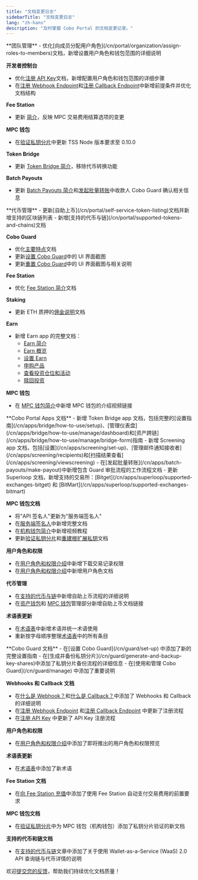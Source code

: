 ```yaml
---
title: "文档变更日志"
sidebarTitle: "文档变更日志"
lang: "zh-hans"
description: "及时掌握 Cobo Portal 的文档变更记录。"
---
```


<Update label="2025/01/15 - 2025/01/21">
**团队管理**
- 优化[向成员分配用户角色](/cn/portal/organization/assign-roles-to-members)文档，新增设置用户角色和钱包范围的详细说明

**开发者控制台**
- 优化[注册 API Key](/cn/portal/developer-console/create-api-key)文档，新增配置用户角色和钱包范围的详细步骤
- 在[注册 Webhook Endpoint](/cn/portal/developer-console/webhooks-create)和[注册 Callback Endpoint](/cn/portal/developer-console/callbacks-register)中新增前提条件并优化文档结构

**Fee Station**
- 更新 [简介](/cn/portal/fee-station/overview)，反映 MPC 交易费用结算选项的变更

**MPC 钱包**
- 在[验证私钥分片](/cn/portal/mpc-wallets/ocw/key-share-verification)中更新 TSS Node 版本要求至 0.10.0

**Token Bridge**
- 更新 [Token Bridge 简介](/cn/apps/bridge/introduction)，移除代币转换功能

**Batch Payouts**
- 更新 [Batch Payouts 简介](/cn/apps/batch-payouts/introduction)和[发起批量转账](/cn/apps/batch-payouts/make-payout)中收款人 Cobo Guard 确认相关信息
</Update>

<Update label="2025/01/08 - 2025/01/14">
**代币管理**
- 更新[自助上币](/cn/portal/self-service-token-listing)文档并新增支持的区块链列表
- 新增[支持的代币与链](/cn/portal/supported-tokens-and-chains)文档

**Cobo Guard**
- 优化[主要特点](/cn/guard/key-features)文档
- 更新[设置 Cobo Guard](/cn/guard/set-up)中的 UI 界面截图
- 更新[重置 Cobo Guard](/cn/guard/reset)中的 UI 界面截图与相关说明

**Fee Station**
- 优化 [Fee Station 简介](/cn/portal/fee-station/overview)文档

**Staking**
- 更新 ETH 质押的[佣金说明](/cn/apps/staking/fee-structure)文档

**Earn**
- 新增 Earn app 的完整文档：
  - [Earn 简介](/cn/apps/earn/introduction)
  - [Earn 概览](/cn/apps/earn/overview)
  - [设置 Earn](/cn/apps/earn/set-up)
  - [申购产品](/cn/apps/earn/subscribe)
  - [查看投资仓位和活动](/cn/apps/earn/view)
  - [赎回投资](/cn/apps/earn/redeem)

**MPC 钱包**
- 在 [MPC 钱包简介](/cn/portal/mpc-wallets/introduction)中新增 MPC 钱包的介绍视频链接
</Update>

<Update label="2024/12/11 - 2025/01/07">
**Cobo Portal Apps 文档**
- 新增 Token Bridge app 文档，包括完整的[设置指南](/cn/apps/bridge/how-to-use/setup)、[管理仪表盘](/cn/apps/bridge/how-to-use/manage/dashboard)和[资产跨链](/cn/apps/bridge/how-to-use/manage/bridge-form)指南
- 新增 Screening app 文档，包括[设置](/cn/apps/screening/set-up)、[管理邮件通知接收者](/cn/apps/screening/recipients)和[扫描结果查看](/cn/apps/screening/viewscreening)
- 在[发起批量转账](/cn/apps/batch-payouts/make-payout)中新增包含 Guard 审批流程的工作流程文档
- 更新 Superloop 文档，新增支持的交易所：[Bitget](/cn/apps/superloop/supported-exchanges-bitget) 和 [BitMart](/cn/apps/superloop/supported-exchanges-bitmart)

**MPC 钱包文档**
- 将"API 签名人"更新为"服务端签名人"
- 在[服务端签名人](/cn/portal/mpc-wallets/ocw/server-co-signer)中新增完整文档
- 在[机构钱包简介](/cn/portal/mpc-wallets/ocw/introduction)中新增视频教程
- 更新[验证私钥分片](/cn/portal/mpc-wallets/ocw/key-share-verification)和[重建根扩展私钥](/cn/portal/mpc-wallets/ocw/recover-root-key)文档

**用户角色和权限**
- 在[用户角色和权限介绍](/cn/portal/organization/roles-and-permissions)中新增下载交易记录权限
- 在[用户角色和权限介绍](/cn/portal/organization/roles-and-permissions)中新增用户角色文档

**代币管理**
- 在[支持的代币与链](/cn/portal/supported-tokens)中新增自助上币流程的详细说明
- 在[资产钱包](/cn/portal/custodial-wallets/asset-wallets/manage)和 [MPC 钱包](/cn/portal/mpc-wallets/ocw/manage-wallets)管理部分新增自助上币文档链接

**术语表更新**
- 在[术语表](/cn/portal/glossary)中新增术语并统一术语使用
- 重新按字母顺序整理[术语表](/cn/portal/glossary)中的所有条目
</Update>

<Update label="2024/12/04 - 2024/12/10">
**Cobo Guard 文档**
- 在[设置 Cobo Guard](/cn/guard/set-up) 中添加了新的完整设置指南
- 在[生成并备份私钥分片](/cn/guard/generate-and-backup-key-shares)中添加了私钥分片备份流程的详细信息
- 在[使用和管理 Cobo Guard](/cn/guard/manage) 中添加了重要说明

**Webhooks 和 Callback 文档**
- 在[什么是 Webhook？](/cn/portal/developer-console/webhooks-intro)和[什么是 Callback？](/cn/portal/developer-console/callbacks-intro)中添加了 Webhooks 和 Callback 的详细说明
- 在[注册 Webhook Endpoint](/cn/portal/developer-console/webhooks-create) 和[注册 Callback Endpoint](/cn/portal/developer-console/callbacks-register) 中更新了注册流程
- 在[注册 API Key](/cn/portal/developer-console/create-api-key) 中更新了 API Key 注册流程

**用户角色和权限**
- 在[用户角色和权限介绍](/cn/portal/organization/roles-and-permissions)中添加了即将推出的用户角色和权限预览

**术语表更新**
- 在[术语表](/cn/portal/glossary)中添加了新术语

**Fee Station 文档**
- 在[向 Fee Station 充值](/cn/portal/fee-station/deposit)中添加了使用 Fee Station 自动支付交易费用的前置要求

**MPC 钱包文档**
- 在[验证私钥分片](/cn/portal/mpc-wallets/ocw/key-share-verification)中为 MPC 钱包（机构钱包）添加了私钥分片验证的新文档

**支持的代币和链文档**
- 在[支持的代币与链](/cn/portal/supported-tokens)文章中添加了关于使用 Wallet-as-a-Service (WaaS) 2.0 API 查询链与代币详情的说明
</Update>

<Tip>欢迎[提交您的反馈](https://forms.zohopublic.com/cobo/form/DocumentFeedbackForm/formperma/QvLOhxJv1_JMsJ-1dleZ8Itb_7rzN-LtgvsDdxosoVI?referrername=manuals)，帮助我们持续优化文档质量！</Tip>